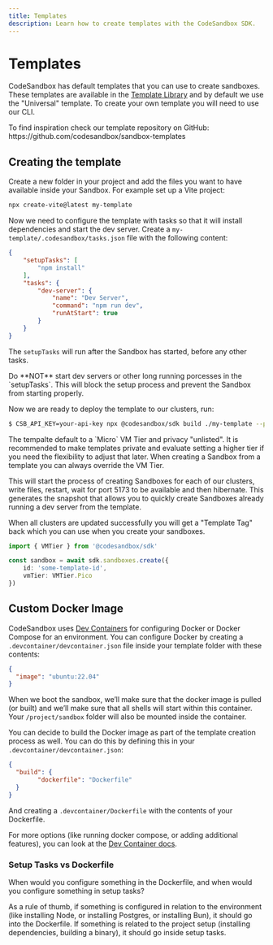 ```yaml
---
title: Templates
description: Learn how to create templates with the CodeSandbox SDK.
---
```



# Templates

CodeSandbox has default templates that you can use to create sandboxes. These templates are available in the [Template Library](/sdk/template-library) and by default we use the "Universal" template. To create your own template you will need to use our CLI.

<Callout>
To find inspiration check our template repository on GitHub: https://github.com/codesandbox/sandbox-templates
</Callout>

## Creating the template

Create a new folder in your project and add the files you want to have available inside your Sandbox. For example set up a Vite project:

```sh
npx create-vite@latest my-template
```

Now we need to configure the template with tasks so that it will install dependencies and start the dev server. Create a `my-template/.codesandbox/tasks.json` file with the following content:

```json
{
    "setupTasks": [
        "npm install"
    ],
    "tasks": {
        "dev-server": {
            "name": "Dev Server",
            "command": "npm run dev",
            "runAtStart": true
        }
    }
}
```

The `setupTasks` will run after the Sandbox has started, before any other tasks.

<Callout>
Do **NOT** start dev servers or other long running porcesses in the `setupTasks`. This will block the setup process and prevent the Sandbox from starting properly.
</Callout>

Now we are ready to deploy the template to our clusters, run:

```bash
$ CSB_API_KEY=your-api-key npx @codesandbox/sdk build ./my-template --privacy private --vmTier Micro --ports 5173
```

<Callout>
The tempalte default to a `Micro` VM Tier and privacy "unlisted". It is recommended to make templates private and evaluate setting a higher tier if you need the flexibility to adjust that later. When creating a Sandbox from a template you can always override the VM Tier.
</Callout>

This will start the process of creating Sandboxes for each of our clusters, write files, restart, wait for port 5173 to be available and then hibernate. This generates the snapshot that allows you to quickly create Sandboxes already running a dev server from the template.

When all clusters are updated successfully you will get a "Template Tag" back which you can use when you create your sandboxes.

```ts
import { VMTier } from '@codesandbox/sdk'

const sandbox = await sdk.sandboxes.create({
    id: 'some-template-id',
    vmTier: VMTier.Pico
})
```

## Custom Docker Image

CodeSandbox uses [Dev Containers](https://containers.dev/) for configuring Docker or Docker Compose for an environment. You can configure Docker by creating a `.devcontainer/devcontainer.json` file inside your template folder with these contents:

```json
{
  "image": "ubuntu:22.04"
}
```

When we boot the sandbox, we’ll make sure that the docker image is pulled (or built) and we’ll make sure that all shells will start within this container. Your `/project/sandbox` folder will also be mounted inside the container.

You can decide to build the Docker image as part of the template creation process as well. You can do this by defining this in your `.devcontainer/devcontainer.json`:

```json
{
  "build": {
		"dockerfile": "Dockerfile"
  }
}
```

And creating a `.devcontainer/Dockerfile` with the contents of your Dockerfile.

For more options (like running docker compose, or adding additional features), you can look at the [Dev Container docs](https://containers.dev/implementors/json_reference/).

### Setup Tasks vs Dockerfile

When would you configure something in the Dockerfile, and when would you configure something in setup tasks?

As a rule of thumb, if something is configured in relation to the environment (like installing Node, or installing Postgres, or installing Bun), it should go into the Dockerfile. If something is related to the project setup (installing dependencies, building a binary), it should go inside setup tasks.
